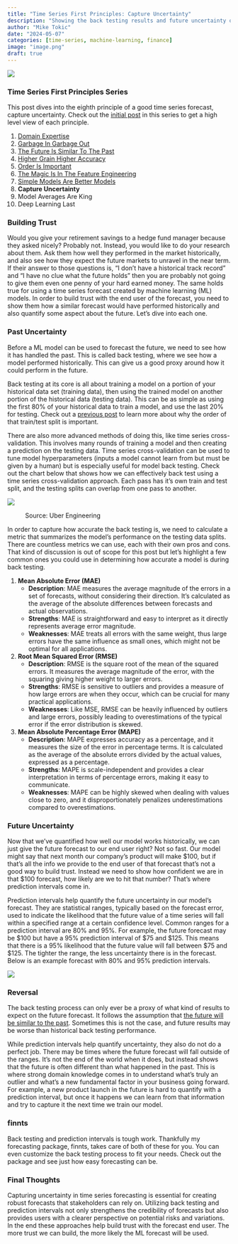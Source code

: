 ```yaml
---
title: "Time Series First Principles: Capture Uncertainty"
description: "Showing the back testing results and future uncertainty of a model's forecast builds more trust"
author: "Mike Tokic"
date: "2024-05-07"
categories: [time-series, machine-learning, finance]
image: "image.png"
draft: true
---
```


![](./image.png)

### Time Series First Principles Series

This post dives into the eighth principle of a good time series forecast, capture uncertainty. Check out the [initial post](https://mftokic.github.io/posts/2024-03-26-time-series-first-principles-initial/) in this series to get a high level view of each principle. 

1. [Domain Expertise](https://mftokic.github.io/posts/2024-04-02-time-series-domain-expertise/)
2. [Garbage In Garbage Out](https://mftokic.github.io/posts/2024-04-08-time-series-garbage/)
3. [The Future Is Similar To The Past](https://mftokic.github.io/posts/2024-04-11-time-series-past-future/)
4. [Higher Grain Higher Accuracy](https://mftokic.github.io/posts/2024-04-18-time-series-grain/)
5. [Order Is Important](https://mftokic.github.io/posts/2024-04-23-time-series-order/)
6. [The Magic Is In The Feature Engineering](https://mftokic.github.io/posts/2024-05-01-time-series-features/)
7. [Simple Models Are Better Models](https://mftokic.github.io/posts/2024-05-03-time-series-simple-models/)
8. **Capture Uncertainty**
9. Model Averages Are King
10. Deep Learning Last

### Building Trust

Would you give your retirement savings to a hedge fund manager because they asked nicely? Probably not. Instead, you would like to do your research about them. Ask them how well they performed in the market historically, and also see how they expect the future markets to unravel in the near term. If their answer to those questions is, "I don't have a historical track record" and "I have no clue what the future holds" then you are probably not going to give them even one penny of your hard earned money. The same holds true for using a time series forecast created by machine learning (ML) models. In order to build trust with the end user of the forecast, you need to show them how a similar forecast would have performed historically and also quantify some aspect about the future. Let's dive into each one. 

### Past Uncertainty

Before a ML model can be used to forecast the future, we need to see how it has handled the past. This is called back testing, where we see how a model performed historically. This can give us a good proxy around how it could perform in the future. 

Back testing at its core is all about training a model on a portion of your historical data set (training data), then using the trained model on another portion of the historical data (testing data). This can be as simple as using the first 80% of your historical data to train a model, and use the last 20% for testing. Check out a [previous post](https://mftokic.github.io/posts/2024-04-23-time-series-order/) to learn more about why the order of that train/test split is important. 

There are also more advanced methods of doing this, like time series cross-validation. This involves many rounds of training a model and then creating a prediction on the testing data. Time series cross-validation can be used to tune model hyperparameters (inputs a model cannot learn from but must be given by a human) but is especially useful for model back testing. Check out the chart below that shows how we can effectively back test using a time series cross-validation approach. Each pass has it's own train and test split, and the testing splits can overlap from one pass to another. 

![](./chart1.png)

: Source: Uber Engineering

In order to capture how accurate the back testing is, we need to calculate a metric that summarizes the model's performance on the testing data splits. There are countless metrics we can use, each with their own pros and cons. That kind of discussion is out of scope for this post but let's highlight a few common ones you could use in determining how accurate a model is during back testing. 

1. **Mean Absolute Error (MAE)**
    - **Description**: MAE measures the average magnitude of the errors in a set of forecasts, without considering their direction. It's calculated as the average of the absolute differences between forecasts and actual observations.
    - **Strengths**: MAE is straightforward and easy to interpret as it directly represents average error magnitude.
    - **Weaknesses**: MAE treats all errors with the same weight, thus large errors have the same influence as small ones, which might not be optimal for all applications.
2. **Root Mean Squared Error (RMSE)**
    - **Description**: RMSE is the square root of the mean of the squared errors. It measures the average magnitude of the error, with the squaring giving higher weight to larger errors.
    - **Strengths**: RMSE is sensitive to outliers and provides a measure of how large errors are when they occur, which can be crucial for many practical applications.
    - **Weaknesses**: Like MSE, RMSE can be heavily influenced by outliers and large errors, possibly leading to overestimations of the typical error if the error distribution is skewed.
3. **Mean Absolute Percentage Error (MAPE)**
    - **Description**: MAPE expresses accuracy as a percentage, and it measures the size of the error in percentage terms. It is calculated as the average of the absolute errors divided by the actual values, expressed as a percentage.
    - **Strengths**: MAPE is scale-independent and provides a clear interpretation in terms of percentage errors, making it easy to communicate.
    - **Weaknesses**: MAPE can be highly skewed when dealing with values close to zero, and it disproportionately penalizes underestimations compared to overestimations.

### Future Uncertainty

Now that we've quantified how well our model works historically, we can just give the future forecast to our end user right? Not so fast. Our model might say that next month our company's product will make $100, but if that's all the info we provide to the end user of that forecast that's not a good way to build trust. Instead we need to show how confident we are in that $100 forecast, how likely are we to hit that number? That's where prediction intervals come in. 

Prediction intervals help quantify the future uncertainty in our model's forecast. They are statistical ranges, typically based on the forecast error, used to indicate the likelihood that the future value of a time series will fall within a specified range at a certain confidence level. Common ranges for a prediction interval are 80% and 95%. For example, the future forecast may be $100 but have a 95% prediction interval of $75 and $125. This means that there is a 95% likelihood that the future value will fall between $75 and $125. The tighter the range, the less uncertainty there is in the forecast. Below is an example forecast with 80% and 95% prediction intervals. 

![](./chart2.png)

### Reversal

The back testing process can only ever be a proxy of what kind of results to expect on the future forecast. It follows the assumption that [the future will be similar to the past](https://mftokic.github.io/posts/2024-04-11-time-series-past-future/). Sometimes this is not the case, and future results may be worse than historical back testing performance. 

While prediction intervals help quantify uncertainty, they also do not do a perfect job. There may be times where the future forecast will fall outside of the ranges. It's not the end of the world when it does, but instead shows that the future is often different than what happened in the past. This is where strong domain knowledge comes in to understand what's truly an outlier and what's a new fundamental factor in your business going forward. For example, a new product launch in the future is hard to quantify with a prediction interval, but once it happens we can learn from that information and try to capture it the next time we train our model. 

### finnts

Back testing and prediction intervals is tough work. Thankfully my forecasting package, finnts, takes care of both of these for you. You can even customize the back testing process to fit your needs. Check out the package and see just how easy forecasting can be. 

### Final Thoughts

Capturing uncertainty in time series forecasting is essential for creating robust forecasts that stakeholders can rely on.  Utilizing back testing and prediction intervals not only strengthens the credibility of forecasts but also provides users with a clearer perspective on potential risks and variations. In the end these approaches help build trust with the forecast end user. The more trust we can build, the more likely the ML forecast will be used. 